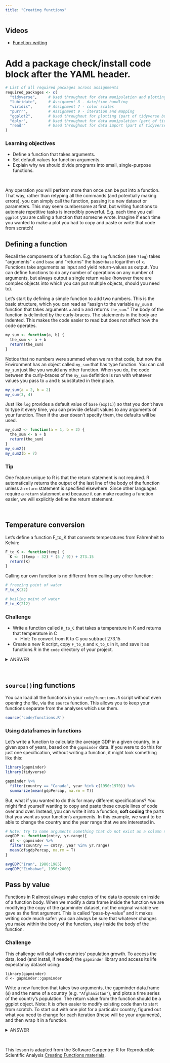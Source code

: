 ```yaml
---
title: "Creating functions"
---
```


## Videos

- [Function-writing]()

# Add a package check/install code block after the YAML header.

```r
# List of all required packages across assignments
required_packages <- c(
  "tidyverse",     # Used throughout for data manipulation and plotting
  "lubridate",     # Assignment 8 - date/time handling
  "viridis",       # Assignment 7 - color scales
  "purrr",         # Assignment 9 - iteration and mapping
  "ggplot2",       # Used throughout for plotting (part of tidyverse but sometimes loaded separately)
  "dplyr",         # Used throughout for data manipulation (part of tidyverse but sometimes loaded separately)
  "readr"          # Used throughout for data import (part of tidyverse but sometimes loaded separately)
)
```

<div class = "blue">

### Learning objectives

* Define a function that takes arguments.
* Set default values for function arguments.
* Explain why we should divide programs into small, single-purpose functions. 
</div>
<br>

Any operation you will perform more than once can be put into a function. That way, rather than retyping all the commands (and potentially making errors), you can simply call the function, passing it a new dataset or parameters. This may seem cumbersome at first, but writing functions to automate repetitive tasks is incredibly powerful. E.g. each time you call `ggplot` you are calling a function that someone wrote. Imagine if each time you wanted to make a plot you had to copy and paste or write that code from scratch!


## Defining a function

Recall the components of a function. E.g. the `log` function (see `?log`) takes "arguments" `x` and `base` and "returns" the base-`base` logarithm of `x`. Functions take arguments as input and yield return-values as output. You can define functions to do any number of operations on any number of arguments, but always output a single return value (however there are complex objects into which you can put multiple objects, should you need to).

Let's start by defining a simple function to add two numbers. This is the basic structure, which you can read as "assign to the variable `my_sum` a function that takes arguments `a` and `b` and returns `the_sum`." The body of the function is delimited by the curly-braces. The statements in the body are indented. This makes the code easier to read but does not affect how the code operates. 

```r
my_sum <- function(a, b) {
  the_sum <- a + b
  return(the_sum)
}
```

Notice that no numbers were summed when we ran that code, but now the Environment has an object called `my_sum` that has type function. You can call `my_sum` just like you would any other function. When you do, the code between the curly-braces of the `my_sum` definition is run with whatever values you pass to `a` and `b` substituted in their place.

```r
my_sum(a = 2, b = 2)
my_sum(3, 4)
```

Just like `log` provides a default value of `base` (`exp(1)`) so that you don't have to type it every time, you can provide default values to any arguments of your function. Then if the user doesn't specify them, the defaults will be used.

```r
my_sum2 <- function(a = 1, b = 2) {
  the_sum <- a + b
  return(the_sum)
}
my_sum2()
my_sum2(b = 7)
```

<div class = "blue">

### Tip

One feature unique to R is that the return statement is not required.
R automatically returns the output of the last line of the body
of the function unless a `return` statement is specified elsewhere.
Since other languages require a `return` statement and because it can make
reading a function easier, we will explicitly define the return statement.
</div>
<br>

## Temperature conversion

Let’s define a function F_to_K that converts temperatures from Fahrenheit to Kelvin:

```r
F_to_K <- function(temp) {
  K <- ((temp - 32) * (5 / 9)) + 273.15
  return(K)
}
```

Calling our own function is no different from calling any other function:

```r
# freezing point of water
F_to_K(32)
```

```r
# boiling point of water
F_to_K(212)
```

<div class = "blue">

### Challenge

- Write a function called `K_to_C` that takes a temperature in K
and returns that temperature in C
   - Hint: To convert from K to C you subtract 273.15
- Create a new R script, copy `F_to_K` and `K_to_C` in it, and save it as 
functions.R in the `code` directory of your project.

<details>
<summary>ANSWER</summary>
```r
K_to_C <- function(tempK) {
    tempC <- tempK - 273.15 
    return(tempC)
}
```
</details>
</div>
<br>


## `source()`ing functions

You can load all the functions in your `code/functions.R` script without even opening the file, via the `source` function. This allows you to keep your functions separate from the analyses which use them. 

```r
source('code/functions.R')
```


### Using dataframes in functions

Let's write a function to calculate the average GDP in a given country, in a given span of years, based on the `gapminder` data. If you were to do this for just one specification, without writing a function, it might look something like this:

```r
library(gapminder)
library(tidyverse)

gapminder %>% 
  filter(country == "Canada", year %in% c(1950:1970)) %>% 
  summarize(mean(gdpPercap, na.rm = T))
```

But, what if you wanted to do this for many different specifications? You might find yourself wanting to copy and paste these couple lines of code over and over. Instead, you can write it into a function, **soft coding** the parts that you want as your function's arguments. In this example, we want to be able to change the country and the year range that we are interested in. 

```r
# Note: try to name arguments something that do not exist as a column name, to avoid confusing yourself and R
avgGDP <- function(cntry, yr.range){
  df <- gapminder %>% 
  filter(country == cntry, year %in% yr.range)
  mean(df$gdpPercap, na.rm = T)
}

avgGDP("Iran", 1980:1985)
avgGDP("Zimbabwe", 1950:2000)

```


## Pass by value

Functions in R almost always make copies of the data to operate on
inside of a function body. When we modify a data frame inside the function
we are modifying the copy of the gapminder dataset,
not the original variable we gave as the first argument.
This is called "pass-by-value" and it makes writing code much safer:
you can always be sure that whatever changes you make within the
body of the function, stay inside the body of the function.


<div class = "blue"> 

### Challenge{.challenge}

This challenge will deal with countries' population growth. To access the data, load (and install, if needed) the `gapminder` library and access its life expectancy dataset using:

```
library(gapminder)
d <- gapminder::gapminder
```

Write a new function that takes two arguments, the gapminder data.frame (`d`) and the name of a country (e.g. `"Afghanistan"`), and plots a time series of the country's population. The return value from the function should be a ggplot object. Note: It is often easier to modify existing code than to start from scratch. To start out with one plot for a particular country, figured out what you need to change for each iteration (these will be your arguments), and then wrap it in a function.  



<details>
<summary>ANSWER</summary>
```r
plotPopGrowth <- function(countrytoplot, dat = gapminder) {
    df <- filter(dat, country == countrytoplot) 
    plot <- ggplot(df, aes(year, pop)) + 
        geom_line()
    return(plot)
}
plotPopGrowth('Canada')
```
</details>
</div>
<br>


This lesson is adapted from the Software Carpentry: R for Reproducible Scientific Analysis [Creating Functions materials](http://data-lessons.github.io/gapminder-R/07-functions.html).
